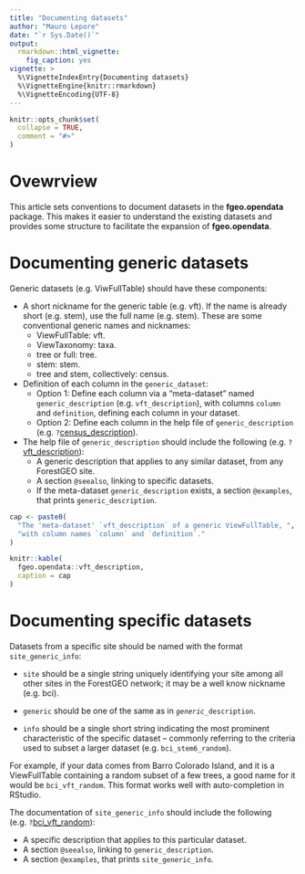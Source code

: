 ```yaml
---
title: "Documenting datasets"
author: "Mauro Lepore"
date: "`r Sys.Date()`"
output:
  rmarkdown::html_vignette:
    fig_caption: yes
vignette: >
  %\VignetteIndexEntry{Documenting datasets}
  %\VignetteEngine{knitr::rmarkdown}
  %\VignetteEncoding{UTF-8}
---
```


```r
knitr::opts_chunk$set(
  collapse = TRUE,
  comment = "#>"
)
```

# Ovewrview

This article sets conventions to document datasets in the __fgeo.opendata__ package. This makes it easier to understand the existing datasets and provides some structure to facilitate the expansion of __fgeo.opendata__.

# Documenting generic datasets

Generic datasets (e.g. ViwFullTable) should have these components:

* A short nickname for the generic table (e.g. vft). If the name is already short (e.g. stem), use the full name (e.g. stem). These are some conventional generic names and nicknames:
    * ViewFullTable: vft.
    * ViewTaxonomy: taxa.
    * tree or full: tree.
    * stem: stem.
    * tree and stem, collectively: census.

* Definition of each column in the `generic_dataset`:
    * Option 1: Define each column via a "meta-dataset" named `generic_description` (e.g. `vft_description`), with columns `column` and `definition`, defining each column in your dataset. 
    * Option 2: Define each column in the help file of `generic_description` (e.g. `?`[census_description](https://forestgeo.github.io/fgeo.opendata/reference/census_description.html)).

* The help file of `generic_description` should include the following (e.g. `?`[vft_description](https://forestgeo.github.io/fgeo.opendata/reference/vft_description.html)):
    * A generic description that applies to any similar dataset, from any ForestGEO site.
    * A section `@seealso`, linking to specific datasets.
    * If the meta-dataset `generic_description` exists, a section `@examples`, that prints `generic_description`.

```r
cap <- paste0(
  "The 'meta-dataset' `vft_description` of a generic ViewFullTable, ",
  "with column names `column` and `definition`."
)

knitr::kable(
  fgeo.opendata::vft_description, 
  caption = cap
)
```

# Documenting specific datasets

Datasets from a specific site should be named with the format `site_generic_info`: 

* `site` should be a single string uniquely identifying your site among all other sites in the ForestGEO network; it may be a well know nickname (e.g. bci). 
* `generic` should be one of the same as in _`generic`_`_description`. 

* `info` should be a single short string indicating the most prominent characteristic of the specific dataset -- commonly referring to the criteria used to subset a larger dataset (e.g. `bci_stem6_random`).

For example, if your data comes from Barro Colorado Island, and it is a ViewFullTable containing a random subset of a few trees, a good name for it would be `bci_vft_random`. This format works well with auto-completion in RStudio.

The documentation of `site_generic_info` should include the following (e.g. `?`[bci_vft_random](https://forestgeo.github.io/fgeo.opendata/reference/vft_bci.html)):

* A specific description that applies to this particular dataset.
* A section `@seealso`, linking to `generic_description`.
* A section `@examples`, that prints `site_generic_info`.
